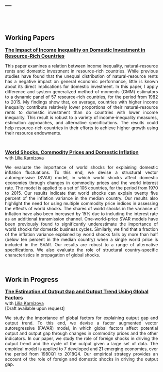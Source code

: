 ---
---
  
<br>
<br>

## Working Papers

 <font size="3">[<b>The Impact of Income Inequality on Domestic Investment in Resource-Rich Countries </b>](1stPaper.pdf)</font> <br>


<div style="text-align: justify">This paper examines a relation between income inequality, natural-resource rents and domestic investment in resource-rich countries. While previous studies have found that the unequal distribution of natural-resource rents has a negative impact on general economic performance, little is known about its direct implications for domestic investment. In this paper, I apply difference and system generalized method-of-moments (GMM) estimators to a dynamic panel of 57 resource-rich countries, for the period from 1982 to 2015. My findings show that, on average, countries with higher income inequality contribute relatively lower proportions of their natural-resource rents to domestic investment than do countries with lower income inequality. This result is robust to a variety of income-inequality measures, estimation approaches, and alternative specifications. The results could help resource-rich countries in their efforts to achieve higher growth using their resource endowments.</div>
<br>

<font size="3">[<b>World Shocks, Commodity Prices and Domestic Inflation</b>](2ndPaper.pdf)</font> <br>
with [Lilia Karnizova](https://uniweb.uottawa.ca/?lang=fr#!/members/914)<br>



<div style="text-align: justify">
We evaluate the importance of world shocks for explaining domestic inflation fluctuations. To this end, we devise a structural vector autoregressive (SVAR) model, in which world shocks affect domestic economies through changes in commodity prices and the world interest rate. The model is applied to a set of 105 countries, for the period from 1970 to 2015. Our results indicate that world shocks can explain twenty five percent of the inflation variance in the median country. Our results also highlight the need for using multiple commodity price indices in assessing the effects of world shocks. The shares of world shocks in the variance of inflation have also been increased by 15% due to including the interest rate as an additional transmission channel. One-world-price SVAR models have been previously found to significantly underestimate the importance of world shocks for domestic business cycles. Similarly, we find that a fraction of the inflation variance explained by world shocks falls by more than half (below ten percent in the median country) when a single world price is included in the SVAR. Our results are robust to a range of alternative specifications. We also evaluate the role of structural country-specific characteristics in propagation of global shocks.

 </div>
<br>

## Work in Progress

<font size="3">[<b>The Estimation of Output Gap and Output Trend
Using Global Factors</b>]()</font> <br>
with [Lilia Karnizova](https://uniweb.uottawa.ca/?lang=fr#!/members/914)<br>
[Draft available upon request] <br>

<div style="text-align: justify">
We study the importance of global factors for explaining output gap and output trend. To this end, we devise a factor augmented vector autoregressive (FAVAR) model, in which global factors affect potential output and output gap through changes in commodity prices and the other indicators. In our paper, we study the role of foreign shocks in driving the output trend and the cycle of the output given a large set of data. The empirical model is applied to 7 developed and 21 emerging economies, over the period from 1980Q1 to 2018Q4. Our empirical strategy provides an account of the role of foreign and domestic shocks in driving the output gap. 
